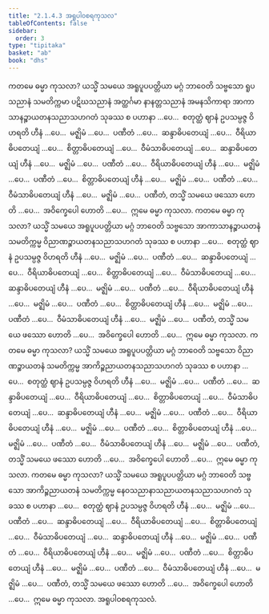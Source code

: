 ```yaml
---
title: "2.1.4.3 အရူပါဝစရကုသလ"
tableOfContents: false
sidebar:
  order: 3
type: "tipitaka"
basket: "ab"
book: "dhs"
---
```



<DynamicBreadcrumb />

<Division number="273" book="dhs" e="ch" v="29" p="70">

<Paragraph number="726" book="dhs">
ကတမေ ဓမ္မာ ကုသလာ? ယသ္မိံ သမယေ အရူပူပပတ္တိယာ မဂ္ဂံ ဘာဝေတိ သဗ္ဗသော ရူပသညာနံ သမတိက္ကမာ ပဋိဃသညာနံ အတ္ထင်္ဂမာ နာနတ္တသညာနံ အမနသိကာရာ အာကာသာနဉ္စာယတနသညာသဟဂတံ သုခဿ စ ပဟာနာ …ပေ…  စတုတ္ထံ ဈာနံ ဥပသမ္ပဇ္ဇ ဝိဟရတိ ဟီနံ …ပေ…  မဇ္ဈိမံ …ပေ…  ပဏီတံ …ပေ…  ဆန္ဒာဓိပတေယျံ …ပေ…  ဝီရိယာဓိပတေယျံ …ပေ…  စိတ္တာဓိပတေယျံ …ပေ…  ဝီမံသာဓိပတေယျံ …ပေ…  ဆန္ဒာဓိပတေယျံ ဟီနံ …ပေ…  မဇ္ဈိမံ …ပေ…  ပဏီတံ …ပေ…  ဝီရိယာဓိပတေယျံ ဟီနံ …ပေ…  မဇ္ဈိမံ …ပေ…  ပဏီတံ …ပေ…  စိတ္တာဓိပတေယျံ ဟီနံ …ပေ…  မဇ္ဈိမံ …ပေ…  ပဏီတံ …ပေ…  ဝီမံသာဓိပတေယျံ ဟီနံ …ပေ…  မဇ္ဈိမံ …ပေ…  ပဏီတံ, တသ္မိံ သမယေ ဖဿော ဟောတိ …ပေ…  အဝိက္ခေပေါ ဟောတိ …ပေ…  ဣမေ ဓမ္မာ ကုသလာ.
</Paragraph>

</Division>
<Division number="274" book="dhs" e="ch" v="29" p="71">

<Paragraph number="727" book="dhs">
ကတမေ ဓမ္မာ ကုသလာ? ယသ္မိံ သမယေ အရူပူပပတ္တိယာ မဂ္ဂံ ဘာဝေတိ သဗ္ဗသော အာကာသာနဉ္စာယတနံ သမတိက္ကမ္မ ဝိညာဏဉ္စာယတနသညာသဟဂတံ သုခဿ စ ပဟာနာ …ပေ…  စတုတ္ထံ ဈာနံ ဥပသမ္ပဇ္ဇ ဝိဟရတိ ဟီနံ …ပေ…  မဇ္ဈိမံ …ပေ…  ပဏီတံ …ပေ…  ဆန္ဒာဓိပတေယျံ …ပေ…  ဝီရိယာဓိပတေယျံ …ပေ…  စိတ္တာဓိပတေယျံ …ပေ…  ဝီမံသာဓိပတေယျံ …ပေ…  ဆန္ဒာဓိပတေယျံ ဟီနံ …ပေ…  မဇ္ဈိမံ …ပေ…  ပဏီတံ …ပေ…  ဝီရိယာဓိပတေယျံ ဟီနံ …ပေ…  မဇ္ဈိမံ …ပေ…  ပဏီတံ …ပေ…  စိတ္တာဓိပတေယျံ ဟီနံ …ပေ…  မဇ္ဈိမံ …ပေ…  ပဏီတံ …ပေ…  ဝီမံသာဓိပတေယျံ ဟီနံ …ပေ…  မဇ္ဈိမံ …ပေ…  ပဏီတံ, တသ္မိံ သမယေ ဖဿော ဟောတိ …ပေ…  အဝိက္ခေပေါ ဟောတိ …ပေ…  ဣမေ ဓမ္မာ ကုသလာ.
</Paragraph>

</Division>
<Division number="275" book="dhs" e="ch" v="29" p="71">

<Paragraph number="728" book="dhs">
ကတမေ ဓမ္မာ ကုသလာ? ယသ္မိံ သမယေ အရူပူပပတ္တိယာ မဂ္ဂံ ဘာဝေတိ သဗ္ဗသော ဝိညာဏဉ္စာယတနံ သမတိက္ကမ္မ အာကိဉ္စညာယတနသညာသဟဂတံ သုခဿ စ ပဟာနာ …ပေ…  စတုတ္ထံ ဈာနံ ဥပသမ္ပဇ္ဇ ဝိဟရတိ ဟီနံ …ပေ…  မဇ္ဈိမံ …ပေ…  ပဏီတံ …ပေ…  ဆန္ဒာဓိပတေယျံ …ပေ…  ဝီရိယာဓိပတေယျံ …ပေ…  စိတ္တာဓိပတေယျံ …ပေ…  ဝီမံသာဓိပတေယျံ …ပေ…  ဆန္ဒာဓိပတေယျံ ဟီနံ …ပေ…  မဇ္ဈိမံ …ပေ…  ပဏီတံ …ပေ…  ဝီရိယာဓိပတေယျံ ဟီနံ …ပေ…  မဇ္ဈိမံ …ပေ…  ပဏီတံ …ပေ…  စိတ္တာဓိပတေယျံ ဟီနံ …ပေ…  မဇ္ဈိမံ …ပေ…  ပဏီတံ …ပေ…  ဝီမံသာဓိပတေယျံ ဟီနံ …ပေ…  မဇ္ဈိမံ …ပေ…  ပဏီတံ, တသ္မိံ သမယေ ဖဿော ဟောတိ …ပေ…  အဝိက္ခေပေါ ဟောတိ …ပေ…  ဣမေ ဓမ္မာ ကုသလာ.
</Paragraph>

</Division>
<Division number="276" book="dhs" e="ch" v="29" p="71">

<Paragraph number="729" book="dhs">
ကတမေ ဓမ္မာ ကုသလာ? ယသ္မိံ သမယေ အရူပူပပတ္တိယာ မဂ္ဂံ ဘာဝေတိ သဗ္ဗသော အာကိဉ္စညာယတနံ သမတိက္ကမ္မ နေဝသညာနာသညာယတနသညာသဟဂတံ သုခဿ စ ပဟာနာ …ပေ…  စတုတ္ထံ ဈာနံ ဥပသမ္ပဇ္ဇ ဝိဟရတိ ဟီနံ …ပေ…  မဇ္ဈိမံ …ပေ…  ပဏီတံ …ပေ…  ဆန္ဒာဓိပတေယျံ …ပေ…  ဝီရိယာဓိပတေယျံ …ပေ…  စိတ္တာဓိပတေယျံ …ပေ…  ဝီမံသာဓိပတေယျံ …ပေ…  ဆန္ဒာဓိပတေယျံ ဟီနံ …ပေ…  မဇ္ဈိမံ …ပေ…  ပဏီတံ …ပေ…  ဝီရိယာဓိပတေယျံ ဟီနံ …ပေ…  မဇ္ဈိမံ …ပေ…  ပဏီတံ …ပေ…  စိတ္တာဓိပတေယျံ ဟီနံ …ပေ…  မဇ္ဈိမံ …ပေ…  ပဏီတံ …ပေ…  ဝီမံသာဓိပတေယျံ ဟီနံ …ပေ…  မဇ္ဈိမံ …ပေ…  ပဏီတံ, တသ္မိံ သမယေ ဖဿော ဟောတိ …ပေ…  အဝိက္ခေပေါ ဟောတိ …ပေ…  ဣမေ ဓမ္မာ ကုသလာ.

</Paragraph>
</Division>

<Paragraph number="730" type="center" book="dhs">
အရူပါဝစရကုသလံ.
</Paragraph>